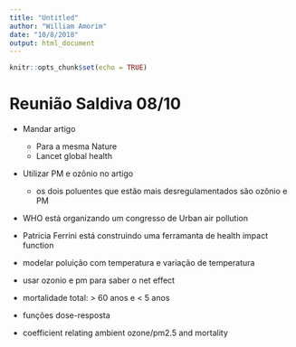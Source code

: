 ```yaml
---
title: "Untitled"
author: "William Amorim"
date: "10/8/2018"
output: html_document
---
```


```r
knitr::opts_chunk$set(echo = TRUE)
```

# Reunião Saldiva 08/10

- Mandar artigo
   - Para a mesma Nature
   - Lancet global health
   
   
   
- Utilizar PM e ozônio no artigo   
   - os dois poluentes que estão mais desregulamentados são ozônio e PM
   
- WHO está organizando um congresso de Urban air pollution
- Patricia Ferrini está construindo uma ferramanta de health impact function

- modelar poluição com temperatura e variação de temperatura

- usar ozonio e pm para saber o net effect

- mortalidade total: > 60 anos e < 5 anos

- funções dose-resposta

- coefficient relating ambient ozone/pm2.5 and mortality

